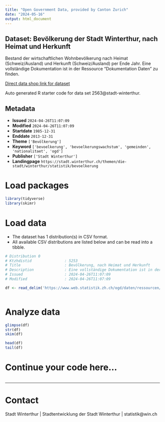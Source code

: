 ```yaml
---
title: "Open Government Data, provided by Canton Zurich"
date: "2024-05-16"
output: html_document
---
```


## Dataset: Bevölkerung der Stadt Winterthur, nach Heimat und Herkunft

Bestand der wirtschaftlichen Wohnbevölkerung nach Heimat (Schweiz/Ausland) und Herkunft (Schweiz/Ausland) per Ende Jahr. Eine vollständige Dokumentation ist in der Ressource "Dokumentation Daten" zu finden.

[Direct data shop link for dataset](https://www.zh.ch/de/politik-staat/statistik-daten/datenkatalog.html#/datasets/2563@stadt-winterthur)

Auto generated R starter code for data set 2563@stadt-winterthur.

## Metadata

- **Issued** `2024-04-26T11:07:09`
- **Modified** `2024-04-26T11:07:09`
- **Startdate** `1985-12-31`
- **Enddate** `2013-12-31`
- **Theme** `['Bevölkerung']`
- **Keyword** `['bevoelkerung', 'bevoelkerungswachstum', 'gemeinden', 'nationalitaet', 'ogd']`
- **Publisher** `['Stadt Winterthur']`
- **Landingpage** `https://stadt.winterthur.ch/themen/die-stadt/winterthur/statistik/bevoelkerung`


# Load packages

```r

library(tidyverse)
library(skimr)

```

# Load data

-   The dataset has 1 distribution(s) in CSV format.
-   All available CSV distributions are listed below and can be read into a tibble.

```r

# Distribution 0
# Ktzhdistid               : 5253
# Title                    : Bevölkerung, nach Heimat und Herkunft
# Description              : Eine vollständige Dokumentation ist in der Ressource "Dokumentation Daten" zu finden.
# Issued                   : 2024-04-26T11:07:09
# Modified                 : 2024-04-26T11:07:09

df <- read_delim('https://www.web.statistik.zh.ch/ogd/daten/ressourcen/KTZH_00002563_00005253.csv')



```

# Analyze data

```r

glimpse(df)
str(df)
skim(df)

head(df)
tail(df)

```

# Continue your code here...

```r

```

------------------------------------------------------------------------

# Contact

Stadt Winterthur | Stadtentwicklung der Stadt Winterthur | statistik@win.ch
